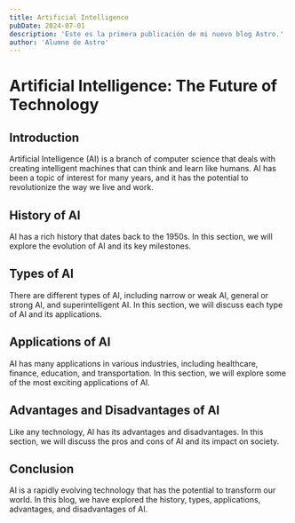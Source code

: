 ```yaml
---
title: Artificial Intelligence
pubDate: 2024-07-01
description: 'Este es la primera publicación de mi nuevo blog Astro.'
author: 'Alumno de Astro'
---
```




# Artificial Intelligence: The Future of Technology

## Introduction

Artificial Intelligence (AI) is a branch of computer science that deals with creating intelligent machines that can think and learn like humans. AI has been a topic of interest for many years, and it has the potential to revolutionize the way we live and work.

## History of AI

AI has a rich history that dates back to the 1950s. In this section, we will explore the evolution of AI and its key milestones.

## Types of AI

There are different types of AI, including narrow or weak AI, general or strong AI, and superintelligent AI. In this section, we will discuss each type of AI and its applications.

## Applications of AI

AI has many applications in various industries, including healthcare, finance, education, and transportation. In this section, we will explore some of the most exciting applications of AI.

## Advantages and Disadvantages of AI

Like any technology, AI has its advantages and disadvantages. In this section, we will discuss the pros and cons of AI and its impact on society.

## Conclusion

AI is a rapidly evolving technology that has the potential to transform our world. In this blog, we have explored the history, types, applications, advantages, and disadvantages of AI.
